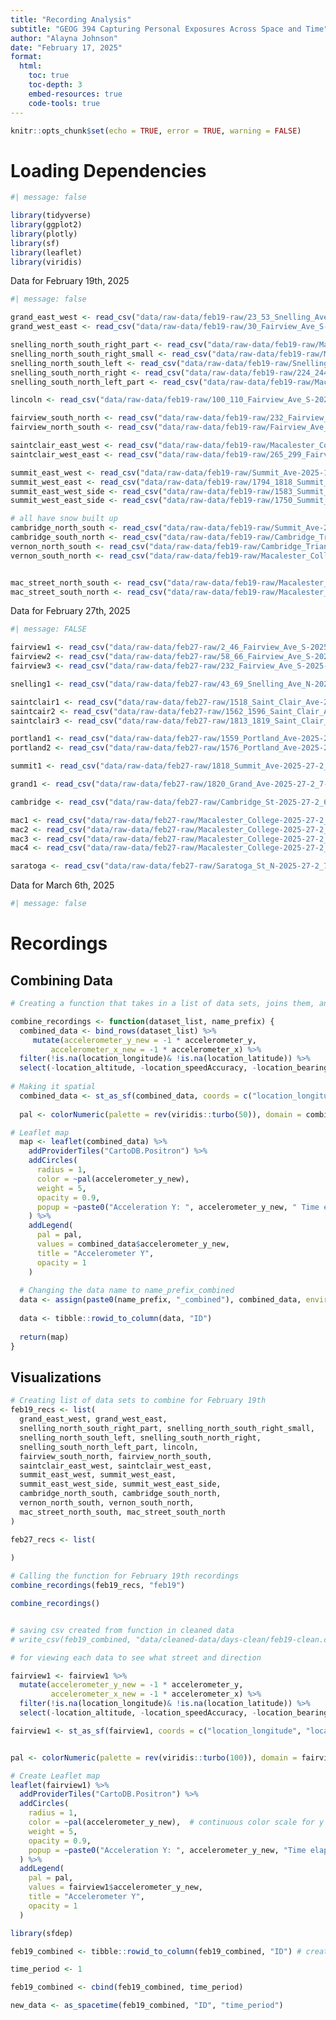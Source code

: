 ```yaml
---
title: "Recording Analysis"
subtitle: "GEOG 394 Capturing Personal Exposures Across Space and Time"
author: "Alayna Johnson"
date: "February 17, 2025"
format:
  html:
    toc: true
    toc-depth: 3
    embed-resources: true
    code-tools: true
---
```


```r
knitr::opts_chunk$set(echo = TRUE, error = TRUE, warning = FALSE)
```


# Loading Dependencies

```r
#| message: false

library(tidyverse)
library(ggplot2)
library(plotly)
library(sf)
library(leaflet)
library(viridis)
```


Data for February 19th, 2025

```r
#| message: false

grand_east_west <- read_csv("data/raw-data/feb19-raw/23_53_Snelling_Ave_S-2025-19-2_3-33-02 PM.csv")
grand_west_east <- read_csv("data/raw-data/feb19-raw/30_Fairview_Ave_S-2025-19-2_3-40-03 PM.csv")

snelling_north_south_right_part <- read_csv("data/raw-data/feb19-raw/Macalester_College-2025-19-2_3-41-54 PM.csv")
snelling_north_south_right_small <- read_csv("data/raw-data/feb19-raw/Macalester_College-2025-19-2_4-02-02 PM.csv")
snelling_north_south_left <- read_csv("data/raw-data/feb19-raw/Snelling_Ave_N-2025-19-2_3-47-43 PM.csv")
snelling_south_north_right <- read_csv("data/raw-data/feb19-raw/224_244_Snelling_Ave_S-2025-19-2_3-54-16 PM.csv")
snelling_south_north_left_part <- read_csv("data/raw-data/feb19-raw/Macalester_College-2025-19-2_3-31-46 PM.csv")

lincoln <- read_csv("data/raw-data/feb19-raw/100_110_Fairview_Ave_S-2025-19-2_4-17-30 PM.csv")

fairview_south_north <- read_csv("data/raw-data/feb19-raw/232_Fairview_Ave_S-2025-19-2_3-44-20 PM.csv")
fairview_north_south <- read_csv("data/raw-data/feb19-raw/Fairview_Ave_N-2025-19-2_3-27-57 PM.csv")

saintclair_east_west <- read_csv("data/raw-data/feb19-raw/Macalester_College-2025-19-2_3-43-07 PM.csv")
saintclair_west_east <- read_csv("data/raw-data/feb19-raw/265_299_Fairview_Ave_S-2025-19-2_3-29-41 PM.csv")

summit_east_west <- read_csv("data/raw-data/feb19-raw/Summit_Ave-2025-19-2_3-26-14 PM.csv")
summit_west_east <- read_csv("data/raw-data/feb19-raw/1794_1818_Summit_Ave-2025-19-2_3-45-53 PM.csv")
summit_east_west_side <- read_csv("data/raw-data/feb19-raw/1583_Summit_Ave-2025-19-2_3-56-43 PM.csv")
summit_west_east_side <- read_csv("data/raw-data/feb19-raw/1750_Summit_Ave-2025-19-2_4-00-23 PM.csv")

# all have snow built up
cambridge_north_south <- read_csv("data/raw-data/feb19-raw/Summit_Ave-2025-19-2_4-12-59 PM.csv")
cambridge_south_north <- read_csv("data/raw-data/feb19-raw/Cambridge_Triangle-2025-19-2_4-06-21 PM.csv")
vernon_north_south <- read_csv("data/raw-data/feb19-raw/Cambridge_Triangle-2025-19-2_4-14-51 PM.csv")
vernon_south_north <- read_csv("data/raw-data/feb19-raw/Macalester_College-2025-19-2_4-05-24 PM.csv")


mac_street_north_south <- read_csv("data/raw-data/feb19-raw/Macalester_College-2025-19-2_4-03-06 PM.csv")
mac_street_south_north <- read_csv("data/raw-data/feb19-raw/Macalester_College-2025-19-2_4-24-20 PM.csv")

```

Data for February 27th, 2025

```r
#| message: FALSE

fairview1 <- read_csv("data/raw-data/feb27-raw/2_46_Fairview_Ave_S-2025-27-2_7-21-44 PM.csv")
fairview2 <- read_csv("data/raw-data/feb27-raw/58_66_Fairview_Ave_S-2025-27-2_7-07-08 PM.csv")
fairview3 <- read_csv("data/raw-data/feb27-raw/232_Fairview_Ave_S-2025-27-2_6-58-09 PM.csv")

snelling1 <- read_csv("data/raw-data/feb27-raw/43_69_Snelling_Ave_N-2025-27-2_7-17-59 PM.csv")

saintclair1 <- read_csv("data/raw-data/feb27-raw/1518_Saint_Clair_Ave-2025-27-2_7-14-57 PM.csv")
saintcair2 <- read_csv("data/raw-data/feb27-raw/1562_1596_Saint_Clair_Ave-2025-27-2_7-00-20 PM.csv")
saintclair3 <- read_csv("data/raw-data/feb27-raw/1813_1819_Saint_Clair_Ave-2025-27-2_7-38-09 PM.csv")

portland1 <- read_csv("data/raw-data/feb27-raw/1559_Portland_Ave-2025-27-2_7-05-48 PM.csv")
portland2 <- read_csv("data/raw-data/feb27-raw/1576_Portland_Ave-2025-27-2_7-35-22 PM.csv")

summit1 <- read_csv("data/raw-data/feb27-raw/1818_Summit_Ave-2025-27-2_7-39-20 PM.csv")

grand1 <- read_csv("data/raw-data/feb27-raw/1820_Grand_Ave-2025-27-2_7-24-59 PM.csv")

cambridge <- read_csv("data/raw-data/feb27-raw/Cambridge_St-2025-27-2_6-56-48 PM.csv")

mac1 <- read_csv("data/raw-data/feb27-raw/Macalester_College-2025-27-2_6-53-24 PM.csv")
mac2 <- read_csv("data/raw-data/feb27-raw/Macalester_College-2025-27-2_7-23-31 PM.csv")
mac3 <- read_csv("data/raw-data/feb27-raw/Macalester_College-2025-27-2_7-29-01 PM.csv")
mac4 <- read_csv("data/raw-data/feb27-raw/Macalester_College-2025-27-2_7-36-58 PM.csv")

saratoga <- read_csv("data/raw-data/feb27-raw/Saratoga_St_N-2025-27-2_7-11-33 PM.csv")


```


Data for March 6th, 2025

```r
#| message: false


```


# Recordings

## Combining Data

```r
# Creating a function that takes in a list of data sets, joins them, and creates a simple visualization using leaflet

combine_recordings <- function(dataset_list, name_prefix) {
  combined_data <- bind_rows(dataset_list) %>%
     mutate(accelerometer_y_new = -1 * accelerometer_y,
         accelerometer_x_new = -1 * accelerometer_x) %>%
  filter(!is.na(location_longitude)& !is.na(location_latitude)) %>%
  select(-location_altitude, -location_speedAccuracy, -location_bearingAccuracy, - location_altitudeAboveMeanSeaLevel, -location_bearing, -location_horizontalAccuracy, -location_verticalAccuracy, -location_speed, -accelerometerUncalibrated_z, -accelerometerUncalibrated_x, -accelerometerUncalibrated_y, -accelerometerUncalibrated_local_time, -accelerometer_x, -accelerometer_y, -accelerometer_local_time)
  
# Making it spatial
  combined_data <- st_as_sf(combined_data, coords = c("location_longitude", "location_latitude"), crs = 4326)
  
  pal <- colorNumeric(palette = rev(viridis::turbo(50)), domain = combined_data$accelerometer_y_new)

# Leaflet map
  map <- leaflet(combined_data) %>%
    addProviderTiles("CartoDB.Positron") %>%
    addCircles(
      radius = 1,
      color = ~pal(accelerometer_y_new),
      weight = 5,
      opacity = 0.9,
      popup = ~paste0("Acceleration Y: ", accelerometer_y_new, " Time elapsed: ", seconds_elapsed)
    ) %>%
    addLegend(
      pal = pal, 
      values = combined_data$accelerometer_y_new, 
      title = "Accelerometer Y",
      opacity = 1
    )
  
  # Changing the data name to name_prefix_combined
  data <- assign(paste0(name_prefix, "_combined"), combined_data, envir = .GlobalEnv)
  
  data <- tibble::rowid_to_column(data, "ID")
  
  return(map)
}

```

## Visualizations

```r
# Creating list of data sets to combine for February 19th
feb19_recs <- list(
  grand_east_west, grand_west_east,
  snelling_north_south_right_part, snelling_north_south_right_small,
  snelling_north_south_left, snelling_south_north_right,
  snelling_south_north_left_part, lincoln,
  fairview_south_north, fairview_north_south,
  saintclair_east_west, saintclair_west_east,
  summit_east_west, summit_west_east,
  summit_east_west_side, summit_west_east_side,
  cambridge_north_south, cambridge_south_north,
  vernon_north_south, vernon_south_north,
  mac_street_north_south, mac_street_south_north
)

feb27_recs <- list(
  
)

# Calling the function for February 19th recordings
combine_recordings(feb19_recs, "feb19")

combine_recordings()


# saving csv created from function in cleaned data
# write_csv(feb19_combined, "data/cleaned-data/days-clean/feb19-clean.csv")

```





```r
# for viewing each data to see what street and direction

fairview1 <- fairview1 %>%
  mutate(accelerometer_y_new = -1 * accelerometer_y,
         accelerometer_x_new = -1 * accelerometer_x) %>%
  filter(!is.na(location_longitude)& !is.na(location_latitude)) %>%
  select(-location_altitude, -location_speedAccuracy, -location_bearingAccuracy, -location_altitudeAboveMeanSeaLevel, -location_bearing, -location_horizontalAccuracy, -location_verticalAccuracy, -location_speed, -accelerometerUncalibrated_z, -accelerometerUncalibrated_x, -accelerometerUncalibrated_y, -accelerometerUncalibrated_local_time, -accelerometer_x, -accelerometer_y, -accelerometer_local_time)

fairview1 <- st_as_sf(fairview1, coords = c("location_longitude", "location_latitude"), crs = 4326)


pal <- colorNumeric(palette = rev(viridis::turbo(100)), domain = fairview1$accelerometer_y_new)

# Create Leaflet map
leaflet(fairview1) %>%
  addProviderTiles("CartoDB.Positron") %>%
  addCircles(
    radius = 1,
    color = ~pal(accelerometer_y_new),  # continuous color scale for y acceleration
    weight = 5,
    opacity = 0.9,
    popup = ~paste0("Acceleration Y: ", accelerometer_y_new, "Time elapsed: ", seconds_elapsed)
  ) %>%
  addLegend(
    pal = pal, 
    values = fairview1$accelerometer_y_new, 
    title = "Accelerometer Y",
    opacity = 1
  )
```



```r
library(sfdep)

feb19_combined <- tibble::rowid_to_column(feb19_combined, "ID") # creating arbitrary id column

time_period <- 1

feb19_combined <- cbind(feb19_combined, time_period)

new_data <- as_spacetime(feb19_combined, "ID", "time_period")
```

